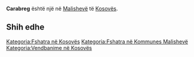 {{Fshat në 
 | Emri                = Carabreg
 | EmriAlt                = 
 | NAME_SHORT_FORM=      
 | NAME_GENERIC=      
 | NAME_SORT_NAME_RO=      CARABREG
 | FULL_NAME_RO = Carabreg
 | FULL_NAME_ND_RO=Carabreg
 | SORT_NAME_RG=CARABREG
 | FULL_NAME_RG=Carabreg
 | FULL_NAME_ND_RG=Carabreg
 | SRP_NAME_SHORT_FORM=      
 | SRP_NAME_GENERIC=      
 | SRP_NAME_SORT_NAME_RO=      
 | SRP_FULL_NAME_RO = 
 | SRP_FULL_NAME_ND_RO=
 | SRP_SORT_NAME_RG=
 | SRP_FULL_NAME_RG=
 | SRP_FULL_NAME_ND_RG=
 | Emri (Rasa dhanore) = 
 | Figura              = 
 | Shteti              = Kosovo
 | Komuna              = Malishevë
 | Kodi postar         = 
 | Sipërfaqja          = 

 | Popullsia           = 

 | Regj. i popullsisë  = 
 | Dend. e popullsisë  = 
 | Faqja zyrtare       = 
 <!--- Koordinatat ----> 
 | Gjerësia            = 42.475
 | Gjatësia            = 21.055833
 | Lartësia            = 
}}
'''Carabreg''' është një [[]] në [[Malishevë]] të [[Kosovës]].

<!-- == Gjeografia == -->
<!-- == Historia == -->
<!-- == Demografia == -->
== Shih edhe ==
{{Komuna Malishevë}}
{{Kosovo-Administrata-Cung}}

[[Kategoria:Fshatra në Kosovës]]
[[Kategoria:Fshatra në Kommunes Malishevë]]
[[Kategoria:Vendbanime në Kosovës]]
